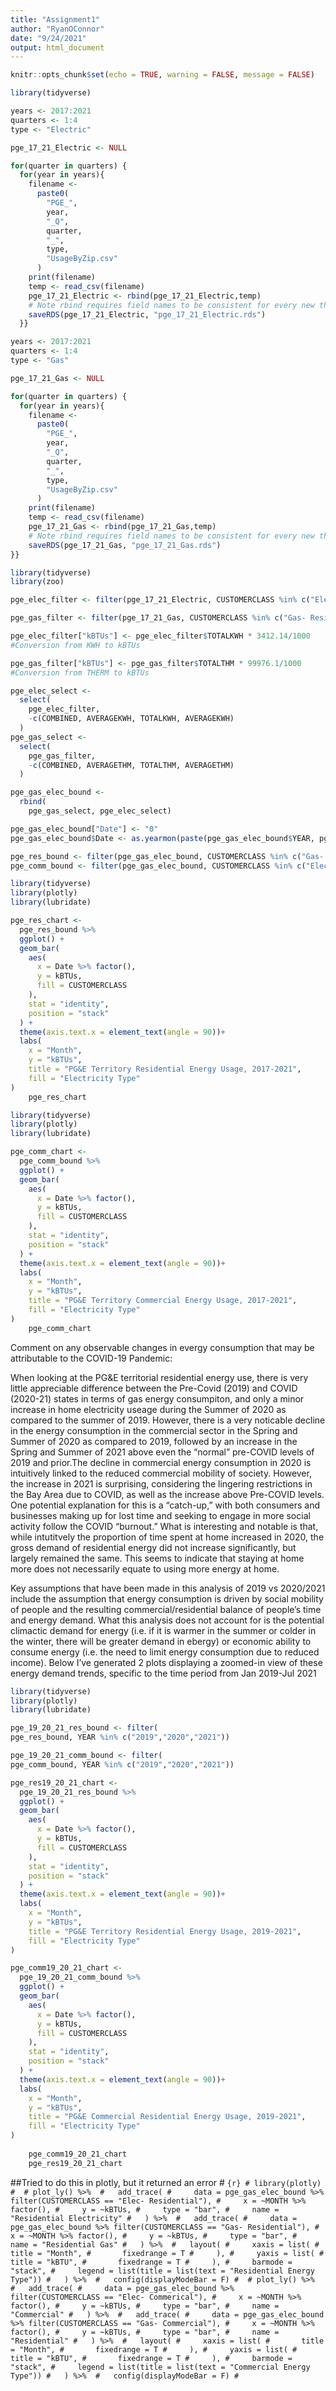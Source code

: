 ```yaml
---
title: "Assignment1"
author: "RyanOConnor"
date: "9/24/2021"
output: html_document
---
```


```r
knitr::opts_chunk$set(echo = TRUE, warning = FALSE, message = FALSE)
```

```r
library(tidyverse)

years <- 2017:2021
quarters <- 1:4
type <- "Electric"

pge_17_21_Electric <- NULL

for(quarter in quarters) {
  for(year in years){
    filename <-
      paste0(
        "PGE_",
        year,
        "_Q",
        quarter,
        "_",
        type,
        "UsageByZip.csv"
      )
    print(filename)
    temp <- read_csv(filename)
    pge_17_21_Electric <- rbind(pge_17_21_Electric,temp)
    # Note rbind requires field names to be consistent for every new thing that you add.
    saveRDS(pge_17_21_Electric, "pge_17_21_Electric.rds")
  }}

```

```r

years <- 2017:2021
quarters <- 1:4
type <- "Gas"

pge_17_21_Gas <- NULL

for(quarter in quarters) {
  for(year in years){
    filename <-
      paste0(
        "PGE_",
        year,
        "_Q",
        quarter,
        "_",
        type,
        "UsageByZip.csv"
      )
    print(filename)
    temp <- read_csv(filename)
    pge_17_21_Gas <- rbind(pge_17_21_Gas,temp)
    # Note rbind requires field names to be consistent for every new thing that you add.
    saveRDS(pge_17_21_Gas, "pge_17_21_Gas.rds")
}}
```

```r
library(tidyverse)
library(zoo)

pge_elec_filter <- filter(pge_17_21_Electric, CUSTOMERCLASS %in% c("Elec- Residential","Elec- Commercial"))

pge_gas_filter <- filter(pge_17_21_Gas, CUSTOMERCLASS %in% c("Gas- Residential","Gas- Commercial"))

pge_elec_filter["kBTUs"] <- pge_elec_filter$TOTALKWH * 3412.14/1000
#Conversion from KWH to kBTUs

pge_gas_filter["kBTUs"] <- pge_gas_filter$TOTALTHM * 99976.1/1000
#Conversion from THERM to kBTUs

pge_elec_select <-
  select(
    pge_elec_filter,
    -c(COMBINED, AVERAGEKWH, TOTALKWH, AVERAGEKWH)
  )
pge_gas_select <-
  select(
    pge_gas_filter,
    -c(COMBINED, AVERAGETHM, TOTALTHM, AVERAGETHM)
  )

pge_gas_elec_bound <- 
  rbind(
    pge_gas_select, pge_elec_select)

pge_gas_elec_bound["Date"] <- "0"
pge_gas_elec_bound$Date <- as.yearmon(paste(pge_gas_elec_bound$YEAR, pge_gas_elec_bound$MONTH), "%Y %m")

pge_res_bound <- filter(pge_gas_elec_bound, CUSTOMERCLASS %in% c("Gas- Residential","Elec- Residential"))
pge_comm_bound <- filter(pge_gas_elec_bound, CUSTOMERCLASS %in% c("Elec- Commercial","Gas- Commercial"))
```


```r
library(tidyverse)
library(plotly)
library(lubridate)

pge_res_chart <-
  pge_res_bound %>%
  ggplot() +
  geom_bar(
    aes(
      x = Date %>% factor(),
      y = kBTUs,
      fill = CUSTOMERCLASS
    ),
    stat = "identity",
    position = "stack"
  ) +
  theme(axis.text.x = element_text(angle = 90))+
  labs(
    x = "Month",
    y = "kBTUs",
    title = "PG&E Territory Residential Energy Usage, 2017-2021",
    fill = "Electricity Type"
)
    pge_res_chart
```

```r
library(tidyverse)
library(plotly)
library(lubridate)

pge_comm_chart <-
  pge_comm_bound %>%
  ggplot() +
  geom_bar(
    aes(
      x = Date %>% factor(),
      y = kBTUs,
      fill = CUSTOMERCLASS
    ),
    stat = "identity",
    position = "stack"
  ) +
  theme(axis.text.x = element_text(angle = 90))+
  labs(
    x = "Month",
    y = "kBTUs",
    title = "PG&E Territory Commercial Energy Usage, 2017-2021",
    fill = "Electricity Type"
)
    pge_comm_chart
```

Comment on any observable changes in evergy consumption that may be attributable to the COVID-19 Pandemic:
  
  When looking at the PG&E territorial residential energy use, there is very little appreciable difference between the Pre-Covid (2019) and COVID (2020-21) states in terms of gas energy consumpiton, and only a minor increase in home electricity useage during the Summer of 2020 as compared to the summer of 2019. However, there is a very noticable decline in the energy consumption in the commercial sector in the Spring and Summer of 2020 as compared to 2019, followed by an increase in the Spring and Summer of 2021 above even the "normal" pre-COVID levels of 2019 and prior.The decline in commercial energy consumption in 2020 is intuitively linked to the reduced commercial mobility of society. However, the increase in 2021 is surprising, considering the lingering restrictions in the Bay Area due to COVID, as well as the increase above Pre-COVID levels. One potential explanation for this is a "catch-up," with both consumers and businesses making up for lost time and seeking to engage in more social activity follow the COVID "burnout." What is interesting and notable is that, while intutitvely the proportion of time spent at home increased in 2020, the gross demand of residential energy did not increase significantly, but largely remained the same. This seems to indicate that staying at home more does not necessarily equate to using more energy at home.
  
  Key assumptions that have been made in this analysis of 2019 vs 2020/2021 include the assumption that energy consumption is driven by social mobility of people and the resulting commercial/residential balance of people's time and energy demand. What this analysis does not account for is the potential climactic demand for energy (i.e. if it is warmer in the summer or colder in the winter, there will be greater demand in ebergy) or economic ability to consume energy (i.e. the need to limit energy consumption due to reduced income). Below I've generated 2 plots displaying a zoomed-in view of these energy demand trends, specific to the time period from Jan 2019-Jul 2021
  
```r
library(tidyverse)
library(plotly)
library(lubridate)

pge_19_20_21_res_bound <- filter(
pge_res_bound, YEAR %in% c("2019","2020","2021"))

pge_19_20_21_comm_bound <- filter(
pge_comm_bound, YEAR %in% c("2019","2020","2021"))

pge_res19_20_21_chart <-
  pge_19_20_21_res_bound %>%
  ggplot() +
  geom_bar(
    aes(
      x = Date %>% factor(),
      y = kBTUs,
      fill = CUSTOMERCLASS
    ),
    stat = "identity",
    position = "stack"
  ) +
  theme(axis.text.x = element_text(angle = 90))+
  labs(
    x = "Month",
    y = "kBTUs",
    title = "PG&E Territory Residential Energy Usage, 2019-2021",
    fill = "Electricity Type"
)

pge_comm19_20_21_chart <-
  pge_19_20_21_comm_bound %>%
  ggplot() +
  geom_bar(
    aes(
      x = Date %>% factor(),
      y = kBTUs,
      fill = CUSTOMERCLASS
    ),
    stat = "identity",
    position = "stack"
  ) +
  theme(axis.text.x = element_text(angle = 90))+
  labs(
    x = "Month",
    y = "kBTUs",
    title = "PG&E Commercial Residential Energy Usage, 2019-2021",
    fill = "Electricity Type"
)
    
    pge_comm19_20_21_chart
    pge_res19_20_21_chart
```


##Tried to do this in plotly, but it returned an error 
# ```{r}
# library(plotly)
# 
# plot_ly() %>% 
#   add_trace(
#     data = pge_gas_elec_bound %>% filter(CUSTOMERCLASS == "Elec- Residential"),
#     x = ~MONTH %>% factor(),
#     y = ~kBTUs,
#     type = "bar",
#     name = "Residential Electricity"
#   ) %>% 
#   add_trace(
#     data = pge_gas_elec_bound %>% filter(CUSTOMERCLASS == "Gas- Residential"),
#     x = ~MONTH %>% factor(),
#     y = ~kBTUs,
#     type = "bar",
#     name = "Residential Gas"
#   ) %>% 
#   layout(
#     xaxis = list(
#       title = "Month",
#       fixedrange = T
#     ),
#     yaxis = list(
#       title = "kBTU",
#       fixedrange = T
#     ),
#     barmode = "stack",
#     legend = list(title = list(text = "Residential Energy Type"))
#   ) %>% 
#   config(displayModeBar = F)
# 
# plot_ly() %>% 
#   add_trace(
#     data = pge_gas_elec_bound %>% filter(CUSTOMERCLASS == "Elec- Commerical"),
#     x = ~MONTH %>% factor(),
#     y = ~kBTUs,
#     type = "bar",
#     name = "Commercial"
#   ) %>% 
#   add_trace(
#     data = pge_gas_elec_bound %>% filter(CUSTOMERCLASS == "Gas- Commercial"),
#     x = ~MONTH %>% factor(),
#     y = ~kBTUs,
#     type = "bar",
#     name = "Residential"
#   ) %>% 
#   layout(
#     xaxis = list(
#       title = "Month",
#       fixedrange = T
#     ),
#     yaxis = list(
#       title = "kBTU",
#       fixedrange = T
#     ),
#     barmode = "stack",
#     legend = list(title = list(text = "Commercial Energy Type"))
#   ) %>% 
#   config(displayModeBar = F)
# ```




